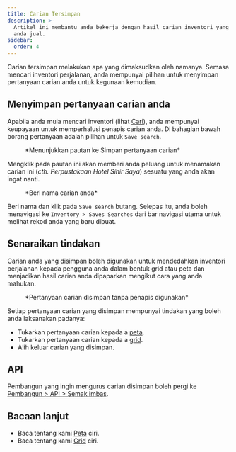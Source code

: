 ```yaml
---
title: Carian Tersimpan
description: >-
  Artikel ini membantu anda bekerja dengan hasil carian inventori yang ingin
  anda jual.
sidebar:
  order: 4
---
```


Carian tersimpan melakukan apa yang dimaksudkan oleh namanya. Semasa mencari inventori perjalanan, anda mempunyai pilihan untuk menyimpan pertanyaan carian anda untuk kegunaan kemudian.

## Menyimpan pertanyaan carian anda

Apabila anda mula mencari inventori (lihat [Cari](/studio/search)), anda mempunyai keupayaan untuk memperhalusi penapis carian anda.
Di bahagian bawah borang pertanyaan adalah pilihan untuk `Save search`.

<figure>
  <CloudinaryImage width="350" height="329" resize="scale" quality="best" alt="Simpan carian" src="academy/save-search" errorImage="noimage_opaque_nyrtl0.png" />

  <figcaption>*Menunjukkan pautan ke Simpan pertanyaan carian*</figcaption>
</figure>


Mengklik pada pautan ini akan memberi anda peluang untuk menamakan carian ini (*cth. Perpustakaan Hotel Sihir Saya*) sesuatu yang anda akan ingat nanti.

<figure>
  <CloudinaryImage width="350" height="329" resize="scale" quality="best" alt="Beri nama carian anda" src="academy/name-save-search" errorImage="noimage_opaque_nyrtl0.png" />

  <figcaption>*Beri nama carian anda*</figcaption>
</figure>


Beri nama dan klik pada `Save search` butang. Selepas itu, anda boleh menavigasi ke `Inventory > Saves Searches` dari bar navigasi utama untuk melihat rekod anda yang baru dibuat.

## Senaraikan tindakan

Carian anda yang disimpan boleh digunakan untuk mendedahkan inventori perjalanan kepada pengguna anda dalam bentuk grid atau peta dan menjadikan hasil carian anda dipaparkan mengikut cara yang anda mahukan.

<figure>
  <CloudinaryImage width="700" height="939" resize="scale" quality="best" alt="Tindakan carian disimpan" src="academy/saved-search-actions" errorImage="noimage_opaque_nyrtl0.png" />

  <figcaption>*Pertanyaan carian disimpan tanpa penapis digunakan*</figcaption>
</figure>


Setiap pertanyaan carian yang disimpan mempunyai tindakan yang boleh anda laksanakan padanya:

* Tukarkan pertanyaan carian kepada a [peta](/studio/maps).
* Tukarkan pertanyaan carian kepada a [grid](/studio/grids).
* Alih keluar carian yang disimpan.

## API

Pembangun yang ingin mengurus carian disimpan boleh pergi ke [Pembangun > API > Semak imbas](/developers/apis/#browse-api).

## Bacaan lanjut

* Baca tentang kami [Peta](/studio/maps) ciri.
* Baca tentang kami [Grid](/studio/grids) ciri.

